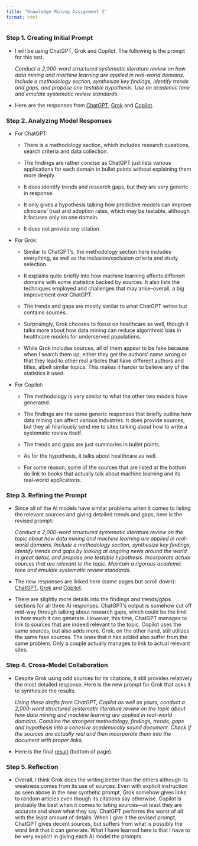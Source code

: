 ```yaml
---
title: "Knowledge Mining Assignment 3"
format: html
---
```


### Step 1. Creating Initial Prompt

-   I will be using ChatGPT, Grok and Copilot. The following is the prompt for this test.

    *Conduct a 2,000-word structured systematic literature review on how data mining and machine learning are applied in real-world domains. Include a methodology section, synthesize key findings, identify trends and gaps, and propose one testable hypothesis. Use an academic tone and emulate systematic review standards.*

-   Here are the responses from [ChatGPT](KM_assignment3_chatgpt1.qmd), [Grok](KM_assignment3_grok1.qmd) and [Copilot](KM_assignment3_copilot1.qmd).

### Step 2. Analyzing Model Responses

-   For ChatGPT:

    -   There is a methodology section, which includes research questions, search criteria and data collection.

    -   The findings are rather concise as ChatGPT just lists various applications for each domain in bullet points without explaining them more deeply.

    -   It does identify trends and research gaps, but they are very generic in response.

    -   It only gives a hypothesis talking how predictive models can improve clinicians' trust and adoption rates, which may be testable, although it focuses only on one domain.

    -   It does not provide any citation.

-   For Grok:

    -   Similar to ChatGPT's, the methodology section here includes everything, as well as the inclusion/exclusion criteria and study selection.

    -   It explains quite briefly into how machine learning affects different domains with some statistics backed by sources. It also lists the techniques employed and challenges that may arise–overall, a big improvement over ChatGPT.

    -   The trends and gaps are mostly similar to what ChatGPT writes but contains sources.

    -   Surprisingly, Grok chooses to focus on healthcare as well, though it talks more about how data mining can reduce algorithmic bias in healthcare models for underserved populations.

    -   While Grok includes sources, all of them appear to be fake because when I search them up, either they get the authors' name wrong or that they lead to other real articles that have different authors and titles, albeit similar topics. This makes it harder to believe any of the statistics it used.

-   For Copilot:

    -   The methodology is very similar to what the other two models have generated.

    -   The findings are the same generic responses that briefly outline how data mining can affect various industries. It does provide sources, but they all hilariously send me to sites talking about how to write a systematic review itself.

    -   The trends and gaps are just summaries in bullet points.

    -   As for the hypothesis, it talks about healthcare as well.

    -   For some reason, some of the sources that are listed at the bottom do link to books that actually talk about machine learning and its real-world applications.

### Step 3. Refining the Prompt

-   Since all of the AI models have similar problems when it comes to listing the relevant sources and giving detailed trends and gaps, here is the revised prompt:

    *Conduct a 2,000-word structured systematic literature review on the topic about how data mining and machine learning are applied in real-world domains. Include a methodology section, synthesize key findings, identify trends and gaps by looking at ongoing news around the world in great detail, and propose one testable hypothesis. Incorporate actual sources that are relevant to the topic. Maintain a rigorous academic tone and emulate systematic review standards.*

-   The new responses are linked here (same pages but scroll down): [ChatGPT](KM_assignment3_chatgpt1.qmd), [Grok](KM_assignment3_grok1.qmd) and [Copilot](KM_assignment3_copilot1.qmd).

-   There are slightly more details into the findings and trends/gaps sections for all three AI responses. ChatGPT's output is somehow cut off mid-way through talking about research gaps, which could be the limit in how much it can generate. However, this time, ChatGPT manages to link to sources that are indeed relevant to the topic. Copilot uses the same sources, but also adds more. Grok, on the other hand, still utilizes the same fake sources. The ones that it has added also suffer from the same problem. Only a couple actually manages to link to actual relevant sites.

### Step 4. Cross-Model Collaboration

-   Despite Grok using odd sources for its citations, it still provides relatively the most detailed response. Here is the new prompt for Grok that asks it to synthesize the results.

    *Using these drafts from ChatGPT, Copilot as well as yours, conduct a 2,000-word structured systematic literature review on the topic about how data mining and machine learning are applied in real-world domains. Combine the strongest methodology, findings, trends, gaps and hypothesis into a cohesive academically sound document. Check if the sources are actually real and then incorporate them into the document with proper links.*

-   Here is the final [result](KM_assignment3_grok1.qmd) (bottom of page).

### Step 5. Reflection

-   Overall, I think Grok does the writing better than the others although its weakness comes from its use of sources. Even with explicit instruction as seen above in the new synthetic prompt, Grok somehow gives links to random articles even though its citations say otherwise. Copilot is probably the best when it comes to listing sources—at least they are accurate and show what they say. ChatGPT performs the worst of all with the least amount of details. When I give it the revised prompt, ChatGPT gives decent sources, but suffers from what is possibly the word limit that it can generate. What I have learned here is that I have to be very explicit in giving each AI model the prompts.
